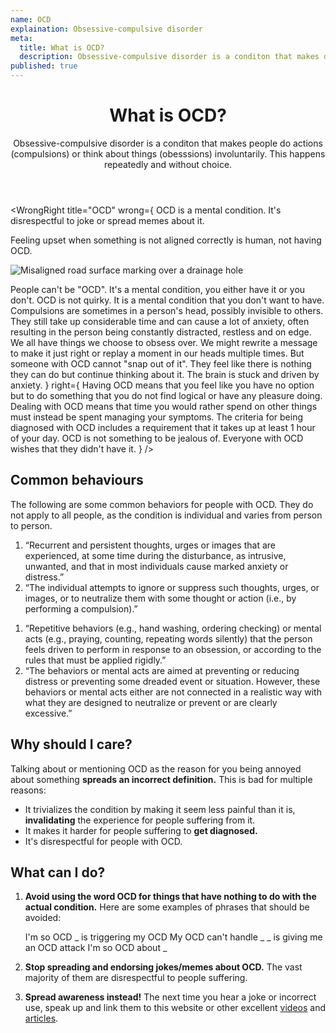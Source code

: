 ```yaml
---
name: OCD
explaination: Obsessive-compulsive disorder
meta:
  title: What is OCD?
  description: Obsessive-compulsive disorder is a conditon that makes do preform actions and think about things more than wanted. Learn more here.
published: true
---
```


<PreviewBanner googleDocUrl="https://docs.google.com/document/d/1EJ_YGfZj3qCgaiOS48rQ5NhfxKbRWbV4GL7mVk-tiKo/edit?usp=sharing" />

<Header>

# What is OCD?

Obsessive-compulsive disorder is a conditon that makes people do actions (compulsions) or think about things (obesssions) involuntarily. This happens repeatedly and without choice.

</Header>

<Main>

<WrongRight title="OCD" 
wrong={
<Definition>
<DefinitionItem summary="Something to joke about">
OCD is a mental condition. It's disrespectful to joke or spread memes about
it.
</DefinitionItem>
<DefinitionItem summary="Being upset at asymmetrical things">

Feeling upset when something is not aligned correctly is human, not having
OCD.

![Misaligned road surface marking over a drainage hole](/examples/asymetry.jpg)

</DefinitionItem>
<DefinitionItem summary="A personality type">
People can't be "OCD". It's a mental condition, you either have it or you
don't.
</DefinitionItem>
<DefinitionItem summary="Quirky">
OCD is not quirky. It is a mental condition that you don't want to have.
</DefinitionItem>
<DefinitionItem summary="Always visible">
Compulsions are sometimes in a person's head, possibly invisible to others. They still take up considerable time and can cause a lot of anxiety, often resulting in the person being constantly distracted, restless and on edge.
</DefinitionItem>
<DefinitionItem summary="A choice">
We all have things we choose to obsess over. We might rewrite a message to
make it just right or replay a moment in our heads multiple times. But
someone with OCD cannot "snap out of it". They feel like there is
nothing they can do but continue thinking about it. The brain is stuck and
driven by anxiety.
</DefinitionItem>
</Definition>
}
right={
  <Definition>
<DefinitionItem summary="Taxing">
Having OCD means that you feel like you have no option but to do something that you do not find logical or have any pleasure doing.
</DefinitionItem>
<DefinitionItem summary="Time-consuming">
Dealing with OCD means that time you would rather spend on other things must instead be spent managing your symptoms. The criteria for being diagnosed with OCD includes a requirement that it takes up at least 1 hour of your day.
</DefinitionItem>
<DefinitionItem summary="Unwanted">
OCD is not something to be jealous of. Everyone with OCD wishes that they didn't have it.
</DefinitionItem>
</Definition>
}
/>

<Section>

## Common behaviours

The following are some common behaviors for people with OCD. They do not apply to all people, as the condition is individual and varies from person to person.

<Definition>
<DefinitionItem summary="Obsessions">

1. “Recurrent and persistent thoughts, urges or images that are experienced, at some time during the disturbance, as intrusive, unwanted, and that in most individuals cause marked anxiety or distress.”
2. “The individual attempts to ignore or suppress such thoughts, urges, or images, or to neutralize them with some thought or action (i.e., by performing a compulsion).”

</DefinitionItem>
<DefinitionItem summary="Compulsions">

1. “Repetitive behaviors (e.g., hand washing, ordering checking) or mental acts (e.g., praying, counting, repeating words silently) that the person feels driven to perform in response to an obsession, or according to the rules that must be applied rigidly.”
2. “The behaviors or mental acts are aimed at preventing or reducing distress or preventing some dreaded event or situation. However, these behaviors or mental acts either are not connected in a realistic way with what they are designed to neutralize or prevent or are clearly excessive.”

</DefinitionItem>
</Definition>

</Section>

<Section>

## Why should I care?

Talking about or mentioning OCD as the reason for you being annoyed about something **spreads an incorrect definition.** This is bad for multiple reasons:

- It trivializes the condition by making it seem less painful than it is, **invalidating** the experience for people suffering from it.
- It makes it harder for people suffering to **get diagnosed.**
- It's disrespectful for people with OCD.

</Section>

<Section>

## What can I do?

1.  **Avoid using the word OCD for things that have nothing to do with the actual condition.** Here are some examples of phrases that should be avoided:

    <QuoteGroup>
      <Quote>I'm so OCD</Quote>
      <Quote>_ is triggering my OCD</Quote>
      <Quote>My OCD can't handle _</Quote>
      <Quote>_ is giving me an OCD attack</Quote>
      <Quote>I'm so OCD about _</Quote>
    </QuoteGroup>

2.  **Stop spreading and endorsing jokes/memes about OCD.** The vast majority of them are disrespectful to people suffering.

3.  **Spread awareness instead!** The next time you hear a joke or incorrect use, speak up and link them to this website or other excellent [videos](https://www.youtube.com/watch?v=EXx20g2Poe8) and [articles](https://iocdf.org/blog/2013/03/01/5-things-ocd-is-not/).

</Section>

</Main>
